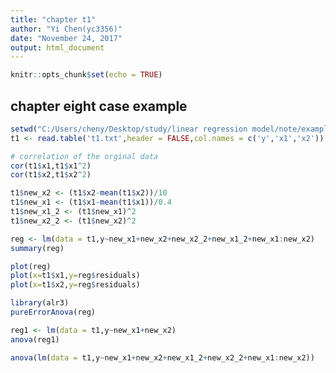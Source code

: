 ```yaml
---
title: "chapter t1"
author: "Yi Chen(yc3356)"
date: "November 24, 2017"
output: html_document
---
```


```r
knitr::opts_chunk$set(echo = TRUE)
```

## chapter eight case example
```r
setwd("C:/Users/cheny/Desktop/study/linear regression model/note/examples/chapter eight")
t1 <- read.table('t1.txt',header = FALSE,col.names = c('y','x1','x2'))

# correlation of the orginal data
cor(t1$x1,t1$x1^2)
cor(t1$x2,t1$x2^2)

t1$new_x2 <- (t1$x2-mean(t1$x2))/10
t1$new_x1 <- (t1$x1-mean(t1$x1))/0.4
t1$new_x1_2 <- (t1$new_x1)^2
t1$new_x2_2 <- (t1$new_x2)^2

reg <- lm(data = t1,y~new_x1+new_x2+new_x2_2+new_x1_2+new_x1:new_x2)
summary(reg)

plot(reg)
plot(x=t1$x1,y=reg$residuals)
plot(x=t1$x2,y=reg$residuals)
```

```r
library(alr3)
pureErrorAnova(reg)
```

```r
reg1 <- lm(data = t1,y~new_x1+new_x2)
anova(reg1)

anova(lm(data = t1,y~new_x1+new_x2+new_x1_2+new_x2_2+new_x1:new_x2))

```

